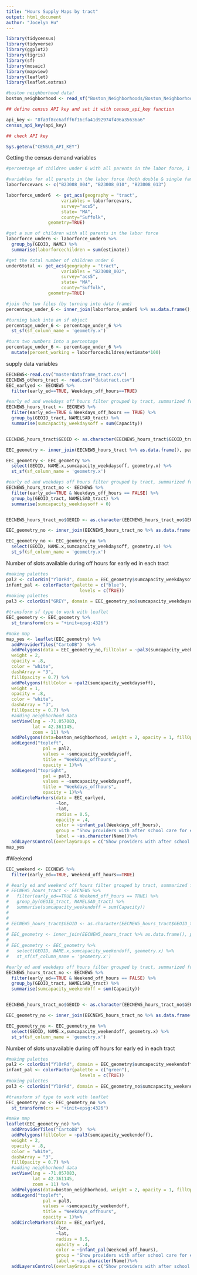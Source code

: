 ```yaml
---
title: "Hours Supply Maps by tract"
output: html_document
author: "Jocelyn Hu"
---
```

```r
library(tidycensus)
library(tidyverse)
library(ggplot2)
library(tigris)
library(sf)
library(mosaic)
library(mapview)
library(leaflet)
library(leaflet.extras)
```

```r
#boston neighborhood data!
boston_neighborhood <- read_sf("Boston_Neighborhoods/Boston_Neighborhoods.shp")
```


```r
## define census API key and set it with census_api_key function

api_key <- "8fa9f8cc6afff6f16cfa41d92974f406a35636a6"
census_api_key(api_key)

## check API key

Sys.getenv("CENSUS_API_KEY")
```


Getting the census demand variables
```r
#percentage of children under 6 with all parents in the labor force, 1 for single-parent household, 2 for two-parent household in each census tract in Boston.

#variables for all parents in the labor force (both double & single family households)
laborforcevars <- c("B23008_004", "B23008_010", "B23008_013")

laborforce_under6  <- get_acs(geography = "tract",
                     variables = laborforcevars,
                     survey="acs5",
                     state= "MA",
                     county="Suffolk",
                geometry=TRUE)

#get a sum of children with all parents in the labor force
laborforce_under6 <- laborforce_under6 %>%
  group_by(GEOID, NAME) %>%
  summarise(laborforcechildren = sum(estimate))

#get the total number of children under 6
under6total <- get_acs(geography = "tract",
                     variables = "B23008_002",
                     survey="acs5",
                     state= "MA",
                     county="Suffolk",
                geometry=TRUE)

#join the two files (by turning into data frame)
percentage_under_6 <- inner_join(laborforce_under6 %>% as.data.frame(), under6total %>% as.data.frame(), by = "GEOID")

#turning back into an sf object
percentage_under_6 <- percentage_under_6 %>%
  st_sf(sf_column_name = 'geometry.x')

#turn two numbers into a percentage
percentage_under_6 <- percentage_under_6 %>%
  mutate(percent_working = laborforcechildren/estimate*100)
```


supply data variables
```r
EECNEW5<-read.csv("masterdataframe_tract.csv")
EECNEW5_others_tract <- read.csv("datatract.csv")
EEC_earlyed <- EECNEW5 %>%
  filter(early_ed==TRUE, Weekdays_off_hours==TRUE)

```

```r
#early ed and weekdays off hours filter grouped by tract, summarized for capacity
EECNEW5_hours_tract <- EECNEW5 %>%
  filter(early_ed==TRUE & Weekdays_off_hours == TRUE) %>%
  group_by(GEOID_tract, NAMELSAD_tract) %>%
  summarise(sumcapacity_weekdaysoff = sum(Capacity))


EECNEW5_hours_tract$GEOID <- as.character(EECNEW5_hours_tract$GEOID_tract)

EEC_geometry <- inner_join(EECNEW5_hours_tract %>% as.data.frame(), percentage_under_6 %>% as.data.frame(), by = "GEOID")

EEC_geometry <- EEC_geometry %>%
  select(GEOID, NAME.x,sumcapacity_weekdaysoff, geometry.x) %>%
  st_sf(sf_column_name = 'geometry.x')

```


```r
#early ed and weekdays off hours filter grouped by tract, summarized for capacity
EECNEW5_hours_tract_no <- EECNEW5 %>%
  filter(early_ed==TRUE & Weekdays_off_hours == FALSE) %>%
  group_by(GEOID_tract, NAMELSAD_tract) %>%
  summarise(sumcapacity_weekdaysoff = 0)


EECNEW5_hours_tract_no$GEOID <- as.character(EECNEW5_hours_tract_no$GEOID_tract)

EEC_geometry_no <- inner_join(EECNEW5_hours_tract_no %>% as.data.frame(), percentage_under_6 %>% as.data.frame(), by = "GEOID")

EEC_geometry_no <- EEC_geometry_no %>%
  select(GEOID, NAME.x,sumcapacity_weekdaysoff, geometry.x) %>%
  st_sf(sf_column_name = 'geometry.x')

```



Number of slots available during off hours for early ed in each tract

```r
#making palettes
pal2 <- colorBin("YlOrRd", domain = EEC_geometry$sumcapacity_weekdaysoff)
infant_pal <- colorFactor(palette = c("blue"),
                            levels = c(TRUE))
#making palettes
pal3 <- colorBin("GREY", domain = EEC_geometry_no$sumcapacity_weekdaysoff)

#transform sf type to work with leaflet
EEC_geometry <- EEC_geometry %>%
  st_transform(crs = "+init=epsg:4326")

#make map
map_yes <- leaflet(EEC_geometry) %>%
  addProviderTiles("CartoDB")  %>%
  addPolygons(data = EEC_geometry_no,fillColor = ~pal3(sumcapacity_weekdaysoff),
  weight = 2,
  opacity = .8,
  color = "white",
  dashArray = "3",
  fillOpacity = 0.7) %>%
  addPolygons(fillColor = ~pal2(sumcapacity_weekdaysoff),
  weight = 1,
  opacity = .8,
  color = "white",
  dashArray = "3",
  fillOpacity = 0.7) %>%
  #adding neighborhood data
  setView(lng = -71.057083, 
          lat = 42.361145, 
          zoom = 11) %>%
  addPolygons(data=boston_neighborhood, weight = 2, opacity = 1, fillOpacity=0, stroke=TRUE, color="black", label=~Name) %>%
  addLegend("topleft", 
              pal = pal2, 
              values = ~sumcapacity_weekdaysoff,
              title = "Weekdays_offhours",
              opacity = 1)%>%
  addLegend("topright", 
              pal = pal3, 
              values = ~sumcapacity_weekdaysoff,
              title = "Weekdays_offhours",
              opacity = 1)%>%
  addCircleMarkers(data = EEC_earlyed,
                   ~lon,
                   ~lat,
                   radius = 0.5,
                   opacity = .4,
                   color = ~infant_pal(Weekdays_off_hours),
                   group = "Show providers with after school care for early ed",
                   label = ~as.character(Name))%>%
  addLayersControl(overlayGroups = c("Show providers with after school care for early ed"))
map_yes
```

#Weekend
```r
EEC_weekend <- EECNEW5 %>%
  filter(early_ed==TRUE, Weekend_off_hours==TRUE)

```


```r

# #early ed and weekend off hours filter grouped by tract, summarized for capacity. No available slot during weekend
# EECNEW5_hours_tract <- EECNEW5 %>%
#   filter(early_ed==TRUE & Weekend_off_hours == TRUE) %>%
#   group_by(GEOID_tract, NAMELSAD_tract) %>%
#   summarise(sumcapacity_weekendoff = sum(Capacity))
# 
# 
# EECNEW5_hours_tract$GEOID <- as.character(EECNEW5_hours_tract$GEOID_tract)
# 
# EEC_geometry <- inner_join(EECNEW5_hours_tract %>% as.data.frame(), percentage_under_6 %>% as.data.frame(), by = "GEOID")
# 
# EEC_geometry <- EEC_geometry %>%
#   select(GEOID, NAME.x,sumcapacity_weekendoff, geometry.x) %>%
#   st_sf(sf_column_name = 'geometry.x')

```


```r
#early ed and weekdays off hours filter grouped by tract, summarized for capacity
EECNEW5_hours_tract_no <- EECNEW5 %>%
  filter(early_ed==TRUE & Weekend_off_hours == FALSE) %>%
  group_by(GEOID_tract, NAMELSAD_tract) %>%
  summarise(sumcapacity_weekendoff = sum(Capacity))


EECNEW5_hours_tract_no$GEOID <- as.character(EECNEW5_hours_tract_no$GEOID_tract)

EEC_geometry_no <- inner_join(EECNEW5_hours_tract_no %>% as.data.frame(), percentage_under_6 %>% as.data.frame(), by = "GEOID")

EEC_geometry_no <- EEC_geometry_no %>%
  select(GEOID, NAME.x,sumcapacity_weekendoff, geometry.x) %>%
  st_sf(sf_column_name = 'geometry.x')

```



Number of slots unavailable during off hours for early ed in each tract

```r
#making palettes
pal2 <- colorBin("YlOrRd", domain = EEC_geometry$sumcapacity_weekendoff)
infant_pal <- colorFactor(palette = c("green"),
                            levels = c(TRUE))
#making palettes
pal3 <- colorBin("YlOrRd", domain = EEC_geometry_no$sumcapacity_weekendoff, reverse = FALSE)

#transform sf type to work with leaflet
EEC_geometry_no <- EEC_geometry_no %>%
  st_transform(crs = "+init=epsg:4326")

#make map
leaflet(EEC_geometry_no) %>%
  addProviderTiles("CartoDB")  %>%
  addPolygons(fillColor = ~pal3(sumcapacity_weekendoff),
  weight = 2,
  opacity = .8,
  color = "white",
  dashArray = "3",
  fillOpacity = 0.7) %>%
  #adding neighborhood data
  setView(lng = -71.057083, 
          lat = 42.361145, 
          zoom = 11) %>%
  addPolygons(data=boston_neighborhood, weight = 2, opacity = 1, fillOpacity=0, stroke=TRUE, color="black", label=~Name) %>%
  addLegend("topleft", 
              pal = pal3, 
              values = ~sumcapacity_weekendoff,
              title = "Weekdays_offhours",
              opacity = 1)%>%
  addCircleMarkers(data = EEC_earlyed,
                   ~lon,
                   ~lat,
                   radius = 0.5,
                   opacity = .4,
                   color = ~infant_pal(Weekend_off_hours),
                   group = "Show providers with after school care for early ed",
                   label = ~as.character(Name))%>%
  addLayersControl(overlayGroups = c("Show providers with after school care for early ed"))

```

